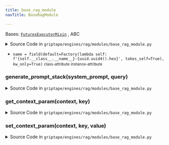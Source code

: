 ```yaml
---
title: base_rag_module
navTitle: BaseRagModule

---
```


<span id="griptape.engines.rag.modules.base_rag_module.BaseRagModule"></span>

Bases:
 [`FuturesExecutorMixin`](../../../mixins/futures_executor_mixin.mdx#griptape.mixins.futures_executor_mixin.FuturesExecutorMixin "FuturesExecutorMixin (griptape.mixins.futures_executor_mixin.FuturesExecutorMixin)")
, <span title="abc.ABC">ABC</span>

<details><summary>Source Code in <code>griptape&#47;engines&#47;rag&#47;modules&#47;base_rag_module.py</code></summary>

```python
@define(kw_only=True)
class BaseRagModule(FuturesExecutorMixin, ABC):
    name: str = field(
        default=Factory(lambda self: f"{self.__class__.__name__}-{uuid.uuid4().hex}", takes_self=True), kw_only=True
    )

    def generate_prompt_stack(self, system_prompt: Optional[str], query: str) -> PromptStack:
        messages = []

        if system_prompt is not None:
            messages.append(Message(system_prompt, role=Message.SYSTEM_ROLE))

        messages.append(Message(query, role=Message.USER_ROLE))

        return PromptStack(messages=messages)

    def get_context_param(self, context: RagContext, key: str) -> Optional[Any]:
        return context.module_configs.get(self.name, {}).get(key)

    def set_context_param(self, context: RagContext, key: str, value: Any) -> None:
        if not isinstance(context.module_configs.get(self.name), dict):
            context.module_configs[self.name] = {}

        context.module_configs[self.name][key] = value
```

</details>

-   `name = field(default=Factory(lambda self: f'{self.__class__.__name__}-{uuid.uuid4().hex}', takes_self=True), kw_only=True)` <small>class-attribute</small> <small>instance-attribute</small>  <span id="griptape.engines.rag.modules.base_rag_module.BaseRagModule.name"></span> 

<span id="griptape.engines.rag.modules.base_rag_module.BaseRagModule.generate_prompt_stack"></span>

### generate_prompt_stack(system_prompt, query)

<details><summary>Source Code in <code>griptape&#47;engines&#47;rag&#47;modules&#47;base_rag_module.py</code></summary>

```python
def generate_prompt_stack(self, system_prompt: Optional[str], query: str) -> PromptStack:
    messages = []

    if system_prompt is not None:
        messages.append(Message(system_prompt, role=Message.SYSTEM_ROLE))

    messages.append(Message(query, role=Message.USER_ROLE))

    return PromptStack(messages=messages)
```

</details>

<span id="griptape.engines.rag.modules.base_rag_module.BaseRagModule.get_context_param"></span>

### get_context_param(context, key)

<details><summary>Source Code in <code>griptape&#47;engines&#47;rag&#47;modules&#47;base_rag_module.py</code></summary>

```python
def get_context_param(self, context: RagContext, key: str) -> Optional[Any]:
    return context.module_configs.get(self.name, {}).get(key)
```

</details>

<span id="griptape.engines.rag.modules.base_rag_module.BaseRagModule.set_context_param"></span>

### set_context_param(context, key, value)

<details><summary>Source Code in <code>griptape&#47;engines&#47;rag&#47;modules&#47;base_rag_module.py</code></summary>

```python
def set_context_param(self, context: RagContext, key: str, value: Any) -> None:
    if not isinstance(context.module_configs.get(self.name), dict):
        context.module_configs[self.name] = {}

    context.module_configs[self.name][key] = value
```

</details>
